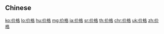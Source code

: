 {{also|價格}}
==Chinese==
{{zh-see|價格}}

[[ko:价格]]
[[lo:价格]]
[[hu:价格]]
[[mg:价格]]
[[ja:价格]]
[[sr:价格]]
[[th:价格]]
[[chr:价格]]
[[uk:价格]]
[[zh:价格]]
